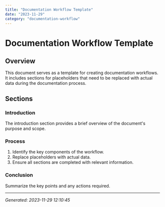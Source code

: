 ```yaml
---
title: "Documentation Workflow Template"
date: "2023-11-29"
category: "documentation-workflow"
---
```


# Documentation Workflow Template

## Overview

This document serves as a template for creating documentation workflows. It includes sections for placeholders that need to be replaced with actual data during the documentation process.

## Sections

### Introduction

The introduction section provides a brief overview of the document's purpose and scope.

### Process

1. Identify the key components of the workflow.
2. Replace placeholders with actual data.
3. Ensure all sections are completed with relevant information.

### Conclusion

Summarize the key points and any actions required.

---
*Generated: 2023-11-29 12:10:45*